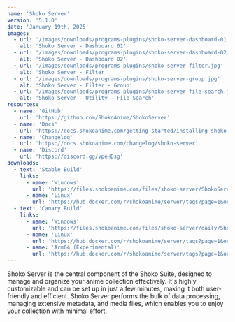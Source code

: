 ```yaml
---
name: 'Shoko Server'
version: '5.1.0'
date: 'January 19th, 2025'
images:
  - url: '/images/downloads/programs-plugins/shoko-server-dashboard-01.jpg'
    alt: 'Shoko Server - Dashboard 01'
  - url: '/images/downloads/programs-plugins/shoko-server-dashboard-02.jpg'
    alt: 'Shoko Server - Dashboard 02'
  - url: '/images/downloads/programs-plugins/shoko-server-filter.jpg'
    alt: 'Shoko Server - Filter'
  - url: '/images/downloads/programs-plugins/shoko-server-group.jpg'
    alt: 'Shoko Server - Filter - Group'
  - url: '/images/downloads/programs-plugins/shoko-server-file-search.jpg'
    alt: 'Shoko Server - Utility - File Search'
resources:
  - name: 'GitHub'
    url: 'https://github.com/ShokoAnime/ShokoServer'
  - name: 'Docs'
    url: 'https://docs.shokoanime.com/getting-started/installing-shoko-server'
  - name: 'Changelog'
    url: 'https://docs.shokoanime.com/changelog/shoko-server'
  - name: 'Discord'
    url: 'https://discord.gg/vpeHDsg'
downloads:
  - text: 'Stable Build'
    links:
      - name: 'Windows'
        url: 'https://files.shokoanime.com/files/shoko-server/ShokoServer-5.1.0-Win.exe'
      - name: 'Linux'
        url: 'https://hub.docker.com/r/shokoanime/server/tags?page=1&ordering=last_updated&name=latest'
  - text: 'Canary Build'
    links:
      - name: 'Windows'
        url: 'https://files.shokoanime.com/files/shoko-server/daily/ShokoServer.zip'
      - name: 'Linux'
        url: 'https://hub.docker.com/r/shokoanime/server/tags?page=1&ordering=last_updated&name=daily'
      - name: 'Arm64 (Experimental)'
        url: 'https://hub.docker.com/r/shokoanime/server/tags?page=1&ordering=last_updated&name=daily-arm64'
---
```


Shoko Server is the central component of the Shoko Suite, designed to manage and organize your anime collection
effectively. It's highly customizable and can be set up in just a few minutes, making it both user-friendly and
efficient. Shoko Server performs the bulk of data processing, managing extensive metadata, and media files, which
enables you to enjoy your collection with minimal effort.
